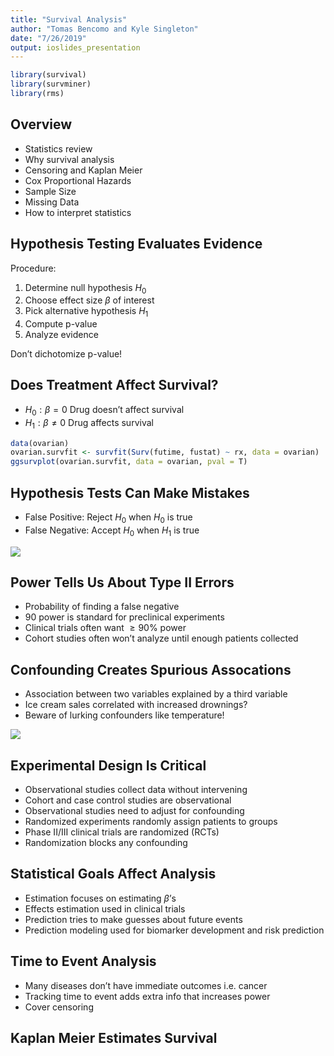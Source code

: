 ```yaml
---
title: "Survival Analysis"
author: "Tomas Bencomo and Kyle Singleton"
date: "7/26/2019"
output: ioslides_presentation
---
```


```r
library(survival)
library(survminer)
library(rms)
```


## Overview

- Statistics review
- Why survival analysis
- Censoring and Kaplan Meier
- Cox Proportional Hazards
- Sample Size
- Missing Data
- How to interpret statistics

## Hypothesis Testing Evaluates Evidence

Procedure:

1. Determine null hypothesis $H_0$
2. Choose effect size $\beta$ of interest
3. Pick alternative hypothesis $H_1$
4. Compute p-value
5. Analyze evidence

Don't dichotomize p-value!


## Does Treatment Affect Survival?

- $H_0: \beta = 0$ Drug doesn't affect survival
- $H_1: \beta \neq 0$ Drug affects survival

```r
data(ovarian)
ovarian.survfit <- survfit(Surv(futime, fustat) ~ rx, data = ovarian)
ggsurvplot(ovarian.survfit, data = ovarian, pval = T)
```

## Hypothesis Tests Can Make Mistakes

- False Positive: Reject $H_0$ when $H_0$ is true
- False Negative: Accept $H_0$ when $H_1$ is true

![](error_types.jpg)


## Power Tells Us About Type II Errors

- Probability of finding a false negative
- $90%$ power is standard for preclinical experiments
- Clinical trials often want $\geq 90\%$ power
- Cohort studies often won't analyze until enough patients collected

## Confounding Creates Spurious Assocations

- Association between two variables explained by a third variable
- Ice cream sales correlated with increased drownings?
- Beware of lurking confounders like temperature!

![](confounding.png)

## Experimental Design Is Critical

- Observational studies collect data without intervening
- Cohort and case control studies are observational
- Observational studies need to adjust for confounding
- Randomized experiments randomly assign patients to groups
- Phase II/III clinical trials are randomized (RCTs)
- Randomization blocks any confounding

## Statistical Goals Affect Analysis

- Estimation focuses on estimating $\beta$'s
- Effects estimation used in clinical trials
- Prediction tries to make guesses about future events
- Prediction modeling used for biomarker development and risk prediction

## Time to Event Analysis

- Many diseases don't have immediate outcomes i.e. cancer
- Tracking time to event adds extra info that increases power
- Cover censoring

## Kaplan Meier Estimates Survival